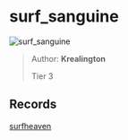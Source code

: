 
# surf_sanguine

![surf_sanguine](https://raw.githubusercontent.com/Sayt123/SurfMapPics/Maps-and-bonuses/csgo/surf_sanguine.jpg)

> Author: **Krealington**
>
> Tier 3

## Records

[surfheaven](https://surfheaven.eu/map/surf_sanguine)
